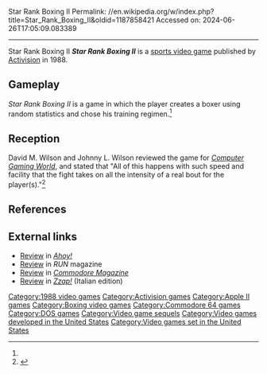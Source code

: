 Star Rank Boxing II
Permalink: //en.wikipedia.org/w/index.php?title=Star_Rank_Boxing_II&oldid=1187858421
Accessed on: 2024-06-26T17:05:09.083389



------
Star Rank Boxing II
{{Short description|1988 video game}}
{{Infobox video game
| collapsible = 
| state = 
| italic title = 
| title = Star Rank Boxing II
| image = Star Rank Boxing II cover.jpg
| alt = 
| caption = 
| developer = 
| publisher = [[Activision]]
| series = 
| engine = 
| platforms = [[Apple II]], [[Commodore 64]], [[MS-DOS]]
| released = 1988
| genre = [[Sports video game|Sports]]
| modes = 
}}
'''''Star Rank Boxing II''''' is a [[sports video game]] published by [[Activision]] in 1988.

==Gameplay==
''Star Rank Boxing II'' is a game in which the player creates a boxer using random statistics and chose his training regimen.<ref name="CGW46"/>

==Reception==
David M. Wilson and Johnny L. Wilson reviewed the game for ''[[Computer Gaming World]]'', and stated that "All of this happens with such speed and facility that the fight takes on all the intensity of a real bout for the player(s)."<ref name="CGW46">{{cite magazine |last1=Wilson |first1=David M. |last2=Wilson |first2=Johnny L. |title=The Boys of Spring: A Computer Sports Survey |magazine=Computer Gaming World |date=April 1988 |volume=1 |issue=46 |pages=14}}</ref>

==References==
{{reflist}}

==External links==
*[https://archive.org/details/Ahoy_Issue_57_1988-09_Ion_International_US/page/n15/mode/2up Review] in ''[[Ahoy!]]''
*[https://archive.org/details/run-magazine-62/page/n27/mode/2up Review] in ''RUN'' magazine
*[https://archive.org/details/28-commodore-magazine/page/n19/mode/2up Review] in ''[[Commodore Magazine]]''
*[https://archive.org/details/zzap-italia-65/page/n57/mode/2up Review] in ''[[Zzap!64|Zzap!]]'' (Italian edition)

[[Category:1988 video games]]
[[Category:Activision games]]
[[Category:Apple II games]]
[[Category:Boxing video games]]
[[Category:Commodore 64 games]]
[[Category:DOS games]]
[[Category:Video game sequels]]
[[Category:Video games developed in the United States]]
[[Category:Video games set in the United States]]